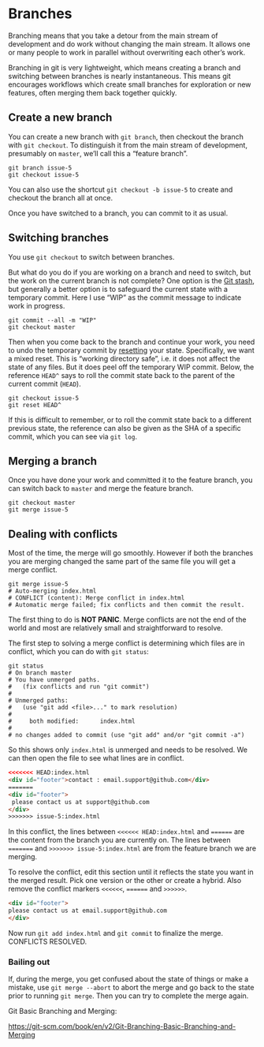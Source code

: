 # Branches {#git-branches}

Branching means that you take a detour from the main stream of development and
do work without changing the main stream. It allows one or many people to work
in parallel without overwriting each other's work.

Branching in git is very lightweight, which means creating a branch and
switching between branches is nearly instantaneous. This means git encourages
workflows which create small branches for exploration or new features, often
merging them back together quickly.

## Create a new branch

You can create a new branch with `git branch`, then checkout the branch with
`git checkout`. To distinguish it from the main stream of development,
presumably on `master`, we'll call this a "feature branch".

```shell
git branch issue-5
git checkout issue-5
```

You can also use the shortcut `git checkout -b issue-5` to create and checkout
the branch all at once.

Once you have switched to a branch, you can commit to it as usual.

## Switching branches

You use `git checkout` to switch between branches.

But what do you do if you are working on a branch and need to switch,
but the work on the current branch is not complete? One option is the 
[Git stash](https://git-scm.com/book/en/v2/ch00/_git_stashing), 
but generally a better option is to safeguard the current state with a temporary
commit. Here I use "WIP" as the commit message to indicate work in progress.

```shell
git commit --all -m "WIP"
git checkout master
```

Then when you come back to the branch and continue your work, you need to undo
the temporary commit by [resetting](#reset) your state. Specifically, we want a
mixed reset. This is "working directory safe", i.e. it does not affect the state
of any files. But it does peel off the temporary WIP commit. Below, the
reference `HEAD^` says to roll the commit state back to the parent of the
current commit (`HEAD`).

```shell
git checkout issue-5
git reset HEAD^
```

If this is difficult to remember, or to roll the commit state back to a
different previous state, the reference can also be given as the SHA of a
specific commit, which you can see via `git log`.

## Merging a branch

Once you have done your work and committed it to the feature branch, you can
switch back to `master` and merge the feature branch.

```shell
git checkout master
git merge issue-5
```

## Dealing with conflicts

Most of the time, the merge will go smoothly. However if both the branches you
are merging changed the same part of the same file you will get a merge
conflict.

```shell
git merge issue-5
# Auto-merging index.html
# CONFLICT (content): Merge conflict in index.html
# Automatic merge failed; fix conflicts and then commit the result.
```

The first thing to do is **NOT PANIC**. Merge conflicts are not the end of the
world and most are relatively small and straightforward to resolve.

The first step to solving a merge conflict is determining which files are in
conflict, which you can do with `git status`:

```shell
git status
# On branch master
# You have unmerged paths.
#   (fix conflicts and run "git commit")
# 
# Unmerged paths:
#   (use "git add <file>..." to mark resolution)
# 
#     both modified:      index.html
# 
# no changes added to commit (use "git add" and/or "git commit -a")
```

So this shows only `index.html` is unmerged and needs to be resolved. We can
then open the file to see what lines are in conflict.

```html
<<<<<<< HEAD:index.html
<div id="footer">contact : email.support@github.com</div>
=======
<div id="footer">
 please contact us at support@github.com
</div>
>>>>>>> issue-5:index.html
```

In this conflict, the lines between `<<<<<< HEAD:index.html` and `======` are
the content from the branch you are currently on. The lines between `=======`
and `>>>>>>> issue-5:index.html` are from the feature branch we are merging.

To resolve the conflict, edit this section until it reflects the state you want
in the merged result. Pick one version or the other or create a hybrid. Also
remove the conflict markers `<<<<<<`, `======` and `>>>>>>`.

```html
<div id="footer">
please contact us at email.support@github.com
</div>
```

Now run `git add index.html` and `git commit` to finalize the merge. CONFLICTS
RESOLVED.

### Bailing out

If, during the merge, you get confused about the state of things or make a
mistake, use `git merge --abort` to abort the merge and go back to the state
prior to running `git merge`. Then you can try to complete the merge again.

Git Basic Branching and Merging:

<https://git-scm.com/book/en/v2/Git-Branching-Basic-Branching-and-Merging>
